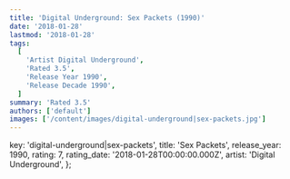 ```yaml
---
title: 'Digital Underground: Sex Packets (1990)'
date: '2018-01-28'
lastmod: '2018-01-28'
tags:
  [
    'Artist Digital Underground',
    'Rated 3.5',
    'Release Year 1990',
    'Release Decade 1990',
  ]
summary: 'Rated 3.5'
authors: ['default']
images: ['/content/images/digital-underground|sex-packets.jpg']
---
```


  key: 'digital-underground|sex-packets',
  title: 'Sex Packets',
  release_year: 1990,
  rating: 7,
  rating_date: '2018-01-28T00:00:00.000Z',
  artist: 'Digital Underground',
};

<MusicRating data={data} />
